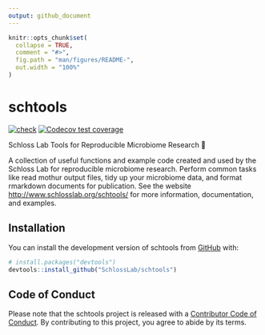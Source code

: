 ```yaml
---
output: github_document
---
```


<!-- README.md is generated from README.Rmd. Please edit that file -->

```r
knitr::opts_chunk$set(
  collapse = TRUE,
  comment = "#>",
  fig.path = "man/figures/README-",
  out.width = "100%"
)
```

# schtools

<!-- badges: start -->
[![check](https://github.com/SchlossLab/mothuR/workflows/check/badge.svg)](https://github.com/SchlossLab/mothuR/actions)
[![Codecov test coverage](https://codecov.io/gh/SchlossLab/schtools/branch/master/graph/badge.svg)](https://codecov.io/gh/SchlossLab/schtools?branch=master)
<!-- badges: end -->

Schloss Lab Tools for Reproducible Microbiome Research 💩

A collection of useful functions and example code created and used by the
Schloss Lab for reproducible microbiome research. Perform common tasks like read
mothur output files, tidy up your microbiome data, and format rmarkdown
documents for publication. See the website <http://www.schlosslab.org/schtools/>
for more information, documentation, and examples.

## Installation

You can install the development version of schtools from [GitHub](https://github.com/SchlossLab) with:

``` r
# install.packages("devtools")
devtools::install_github("SchlossLab/schtools")
```

## Code of Conduct

Please note that the schtools project is released with a [Contributor Code of Conduct](https://contributor-covenant.org/version/2/0/CODE_OF_CONDUCT.html). By contributing to this project, you agree to abide by its terms.

